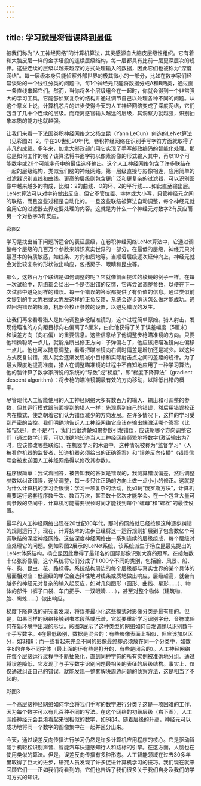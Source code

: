 ```yaml
---
---
---
```

title: 学习就是将错误降到最低
---




被我们称为“人工神经网络”的计算机算法，其灵感源自大脑皮层级性组织。它有着和大脑皮层一样的金字塔般的连续层级结构，每一层都具有比前一层更深层次的规律。这些连续的层级以越来越深的方式处理输入的数据，因此它们也被称为“深度网络”。每一层级本身只能侦察外部世界的极其微小的一部分，比如在数学家们经常谈论的一个线性分类的问题中，每1个神经元只能将数据分成A和B两类，通过画一条直线串起它们。然而，当你将各个层级组合在一起时，你就会得到一个非常强大的学习工具，它能够侦察复杂的结构并通过调节自己以处理各种不同的问题。从这个意义上说，计算机芯片的进步使得今天的人工神经网络变成了深度网络，它们包含了几十个连续的层级。而距离感官输入越远的层级，其洞察力就越强，识别抽象本质的能力也就越强。

让我们来看一下法国卷积神经网络之父杨立昆（Yann LeCun）创造的LeNet算法（见彩图2）2。早在20世纪90年代，卷积神经网络在识别手写字符方面就取得了非凡的成绩。多年来，加拿大邮政部门用它实现了手写邮政编码的智能化处理。那它是如何工作的呢？该算法将书面字符以像素影像的形式输入其中，再以10个可能数字或26个可能字母中的最佳选择输出。这个人工神经网络包含了许多联结在一起的层级结构，类似我们脑的神经网络。第一层级直接与影像相连，应用简单的过滤器识别直线和曲线。更高的层级则包含更广泛和更复杂的过滤器，可以识别图像中越来越多的构成，比如：2的曲线、O的环、Z的平行线……如此直至输出层。LeNet算法可以对字符做出反应，但它不管位置、字体或大小写，只管神经元之间的联结，而且这些过程是自动化的。一旦这些联结被算法自动调整，每个神经元就会用它的过滤器去界定要处理的内容。这就是为什么一个神经元对数字2有反应而另一个对数字3有反应。

彩图2

学习是找出当下问题所适合的表征层级，在卷积神经网络LeNet算法中，它通过调整每个层级的几百万个参数来辨识真实世界的一部分。在最低的层级，神经元只对最基本的特质敏感，如线条、方向和质地等。当顺着层级逐次延伸向上，神经元就会对比较复杂的形状做出响应，包括房子、眼睛和昆虫等。



那么，这数百万个联结是如何调整的呢？它就像前面提过的棱镜的例子一样。在每一次试验中，网络都会给出一个是否出错的反馈，它再尝试调整参数，以便在下一次试验中避免同样的错误。每一个错误的答案都提供了有价值的信息。通过类似前文提到的手太靠右或太靠左这样的正负反馈，系统会逐步确认怎么做才能成功。通过回溯错误的根源，机器会校正参数的设置，以避免错误的发生。

让我们再来看看猎人是如何调整步枪瞄准镜的，这个过程简单原始。猎人射击，发现他瞄准的方向距目标向右偏离了5厘米，由此他获得了关于误差幅度（5厘米）和误差方向（向右偏）的重要信息。这些信息给了他调整步枪瞄准镜的方向。只要他稍微聪明一点儿，就能推断出修正方向：子弹偏右了，他应该把瞄准镜向左偏移一点儿。他也可以随意调整，看看把瞄准镜向右调时偏差是增加还是减少。以这种方式反复试错，猎人就会逐渐发现减小目标和实际射击点之间的差距的规律。为了最大限度地提高准度，猎人在调整瞄准镜的过程中不自知地应用了一种学习算法，他的脑计算了数学家所说的系统的“导数”或“梯度”，即“梯度下降算法”（gradient descent algorithm）：将步枪的瞄准镜朝最有效的方向移动，以降低出错的概率。

尽管现代人工智能使用的人工神经网络大多有数百万的输入、输出和可调整的参数，但其运行模式跟前面提到的猎人一样：先观察到自己的错误，然后用错误校正内在模式，使之朝着它们认为错误减少的方向发展。在许多情况下，这样的学习受到严密的监控。我们明确地告诉人工神经网络它应该在输出端激活哪个答案（比如“这是1，而不是7”），我们也很清楚如果参数引发错误，应该朝哪个方向调整它们（通过数学计算，可以准确地知道当人工神经网络频繁地将数字1激活输出为7时，应该修改哪些联结）。在机器学习的术语中，这种情况被称为“监督学习”（人被看作机器的监督者，知道机器必须给出的正确答案）和“误差反向传播”（错误信号会被发送回人工神经网络得以修改其参数）。

程序很简单：我试着回答，被告知我的答案是错误的，我测算错误偏差，然后调整参数以纠正错误，逐步调整，每一步只往正确的方向上做一点小小的修正。这就是为什么计算机的学习会很慢：学习一项复杂的活动，比如玩“俄罗斯方块”，计算机需要运行这套程序数千次、数百万次，甚至数十亿次才能学会。在一个包含大量可调参数的空间中，计算机可能需要很长时间才能找到每个“螺母”和“螺栓”的最佳设置。

最早的人工神经网络出现在20世纪80年代，那时的网络就已经按照这种逐步纠错的规则运行了。现在，计算技术的进步已经将这一运行规则扩展到了包含数亿个可调联结的深度神经网络。这些深度神经网络由一系列连续的层级组成，每个层级对应处理它的问题。例如彩图2展示的LeNet系统，该系统派生于杨立昆最先提出的LeNet体系结构，杨立昆因此赢得了最知名的国际影像识别大赛的冠军。在接触数十亿张影像后，这个系统将它们分成了1 000个不同的类别，包括脸、风景、船、车、狗、昆虫、花、路标等。系统结构周边的每个层级都与真实世界的某个具体的层面相对应：低层级的单位会选择性地对线条或质地做出响应，层级越高，就会有越多的神经元对复杂的输入起反应，如对几何图形（圆形、曲线、星形……）、物体的部件（裤子口袋、车门把手、一双眼睛……），甚至对整个物体（建筑物、脸、蜘蛛……）做出响应。

梯度下降算法的研究者发现，将误差最小化这些模式对影像分类是最有用的。但是，如果同样的网络接触到书本段落或乐谱，它就要重新学习识别字母、音符或任何在新环境中出现的形状。彩图3展示了这种类型的网络如何自发调整以识别数千个手写数字。4在最低级别，数据是混合的：有些影像表面上相似，但应该加以区分，如3和8；而一些看起来完全不同的影像最终却必须放在同一个分类中，如数字8的许多不同字体（最上面的环有些是打开的，有些是闭合的）。人工神经网络在每个层级运行过程中不断抽象化，直到同种字符的所有实例被准确地分组。通过将误差降低，它发现了与手写数字识别问题最相关的表征的层级结构。事实上，仅仅通过纠正自己的错误，就能发现一整套解决周边问题的侦察方法，这是相当了不起的。

彩图3

一个高层级神经网络如何学会将我们手写的数字进行分类？这是一项困难的工作，因为每个数字可以有几百种不同的写法。在这个网络的初级层级（右下图），人工网络神经元会混淆看起来很相似的数字，如9和4。随着层级的升高，神经元可以成功地将同一个数字的图像集中在一起并区分出来。



今天，通过误差反向传播进行学习仍然是许多计算机应用程序的核心。它是驱动智能手机轻松识别声音、智能汽车快速感知行人和路标的引擎。在这方面，人脑也在使用类似的算法。但是，误差反向传播有多种形态。人工智能领域在过去30多年里取得了巨大的进步，研究人员发现了许多促进计算机学习的技巧。我们现在就来回顾它们——正如我们将看到的，它们也告诉了我们很多关于我们自身及我们的学习方式的知识。
